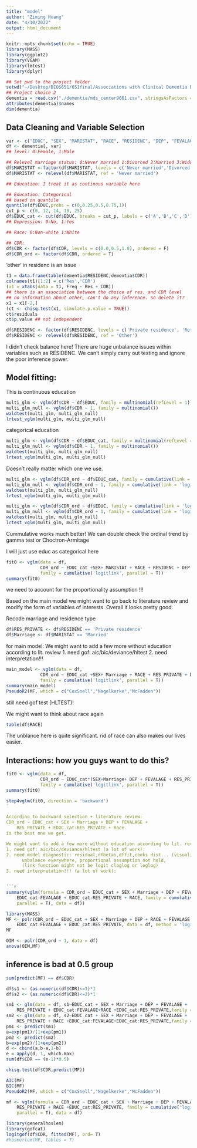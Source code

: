 ```yaml
---
title: "model"
author: "Ziming Huang"
date: "4/10/2022"
output: html_document
---
```


```r
knitr::opts_chunk$set(echo = TRUE)
library(MASS)
library(ggplot2)
library(VGAM)
library(lmtest)
library(dplyr)
```

```r
## Set pwd to the project folder
setwd("~/Desktop/BIOS651/651final/Associations with Clinical Dementia Rating")
## Project choice 2
dementia = read.csv("./dementia/mds_center9661.csv", stringsAsFactors = T)
attributes(dementia)$names
dim(dementia)
```

## Data Cleaning and Variable Selection
```r
var <- c("EDUC", "SEX", "MARISTAT", "RACE", "RESIDENC", "DEP", "FEVALAGE", "CDR", "RLDEM")
df <- dementia[, var]
## level: 0:Female, 1:Male

## Relevel marriage status: 0:Never married 1:Divorced 2:Married 3:Widowed 4:Separated
df$MARISTAT <-factor(df$MARISTAT, levels = c('Never married','Divorced','Married','Widowed','Separated'))
df$MARISTAT <- relevel(df$MARISTAT, ref = 'Never married')

## Education: I treat it as continous variable here

## Education: Categorical
## based on quantile
quantile(df$EDUC,probs = c(0,0.25,0.5,0.75,1))
cut_p <- c(0, 12, 14, 18, 25)
df$EDUC_cat <- cut(df$EDUC, breaks = cut_p, labels = c('A','B','C','D'))
## Depression: 0:No, 1:Yes

## Race: 0:Non-white 1:White

## CDR:
df$CDR <- factor(df$CDR, levels = c(0.0,0.5,1.0), ordered = F)
df$CDR_ord <- factor(df$CDR, ordered = T)
```

'other' in residenc is an issue
```r
t1 = data.frame(table(dementia$RESIDENC,dementia$CDR))
colnames(t1)[1:2] = c('Res','CDR')
(x1 = xtabs(data = t1, Freq ~ Res + CDR))
## there is an association between the choice of res. and CDR level
## no information about other, can't do any inference. So delete it?
x1 = x1[-2,]
(ct <- chisq.test(x1, simulate.p.value = TRUE))
ct$residuals
ct$p.value ## not independent
```

```r
df$RESIDENC <- factor(df$RESIDENC, levels = c('Private residence', 'Retirement community', 'Other', 'Assisted living/boarding home/adult family home', 'Skilled nursing facility/nursing home'))
df$RESIDENC <- relevel(df$RESIDENC, ref = 'Other')
```

I didn't check balance here! There are huge unbalance issues within variables such as RESIDENC. 
We can't simply carry out testing and ignore the poor inference power.

## Model fitting:

This is continuous education
```r
multi_glm <- vglm(df$CDR ~ df$EDUC, family = multinomial(refLevel = 1))
multi_glm_null <- vglm(df$CDR ~ 1, family = multinomial())
waldtest(multi_glm, multi_glm_null)
lrtest_vglm(multi_glm, multi_glm_null)
```

categorical education
```r
multi_glm <- vglm(df$CDR ~ df$EDUC_cat, family = multinomial(refLevel = 1))
multi_glm_null <- vglm(df$CDR ~ 1, family = multinomial())
waldtest(multi_glm, multi_glm_null)
lrtest_vglm(multi_glm, multi_glm_null)
```

Doesn't really matter which one we use. 

```r
multi_glm <- vglm(df$CDR_ord ~ df$EDUC_cat, family = cumulative(link = 'logitlink', parallel = T))
multi_glm_null <- vglm(df$CDR_ord ~ 1, family = cumulative(link = 'logitlink', parallel = T))
waldtest(multi_glm, multi_glm_null)
lrtest_vglm(multi_glm, multi_glm_null)
```

```r
multi_glm <- vglm(df$CDR_ord ~ df$EDUC, family = cumulative(link = 'logitlink', parallel = T))
multi_glm_null <- vglm(df$CDR_ord ~ 1, family = cumulative(link = 'logitlink', parallel = T))
waldtest(multi_glm, multi_glm_null)
lrtest_vglm(multi_glm, multi_glm_null)
```

Cummulative works much better! 
We can double check the ordinal trend by gamma test or Choctron-Armitage

I will just use educ as categorical here

```r
fit0 <- vglm(data = df, 
             CDR_ord ~ EDUC_cat +SEX+ MARISTAT + RACE + RESIDENC + DEP + FEVALAGE,
             family = cumulative('logitlink', parallel = T))
summary(fit0)
```

we need to account for the proportionality assumption !!!

Based on the main model we might want to go back to literature review and modify the form of variables of interests. Overall it looks pretty good.

Recode marriage and residence type
```r
df$RES_PRIVATE <- df$RESIDENC == 'Private residence'
df$Marriage <- df$MARISTAT == 'Married'
```

for main model:
We might want to add a few more without education according to lit. review
1. need gof: aic/bic/deviance/hltest
2. need interpretation!!! 

```r
main_model <- vglm(data = df, 
             CDR_ord ~ EDUC_cat +SEX+ Marriage + RACE + RES_PRIVATE + DEP + FEVALAGE,
             family = cumulative('logitlink', parallel = T))
summary(main_model)
PseudoR2(MF, which = c("CoxSnell","Nagelkerke","McFadden"))
```
still need gof test (HLTEST)!

We might want to think about race again
```r
table(df$RACE)
```
The unblance here is quite significant. rid of race can also makes our lives easier.


## Interactions: how you guys want to do this?
```r
fit0 <- vglm(data = df, 
             CDR_ord ~ EDUC_cat*(SEX+Marriage+ DEP + FEVALAGE + RES_PRIVATE + RACE),
             family = cumulative('logitlink', parallel = T))
summary(fit0)
```

```r
step4vglm(fit0, direction = 'backward')
`

According to backward selection + literature review: 
CDR_ord ~ EDUC_cat + SEX + Marriage + DEP + FEVALAGE + 
    RES_PRIVATE + EDUC_cat:RES_PRIVATE + Race
is the best one we get.

We might want to add a few more without education according to lit. review
1. need gof: aic/bic/deviance/hltest (a lot of work):
2. need model diagnostic: residual,dfbetas,dffit,cooks dist... (visualizaion):
      unbalance everywhere, proportional assumption not hold, 
      (link function might not be logit cloglog or loglog)
3. need interpretation!!! (a lot of work):


```r
summary(vglm(formula = CDR_ord ~ EDUC_cat + SEX + Marriage + DEP + FEVALAGE + RES_PRIVATE + 
    EDUC_cat:FEVALAGE + EDUC_cat:RES_PRIVATE + RACE, family = cumulative("logitlink", 
    parallel = T), data = df))
```

```r
library(MASS)
MF <- polr(CDR_ord ~ EDUC_cat + SEX + Marriage + DEP + RACE + FEVALAGE + RES_PRIVATE + 
    EDUC_cat:FEVALAGE + EDUC_cat:RES_PRIVATE, data = df, method = 'logistic')
MF
```

```r
OIM <- polr(CDR_ord ~ 1, data = df)
anova(OIM,MF)
```


## inference is bad at 0.5 group
```r
sum(predict(MF) == df$CDR)
```

```r
df$s1 <- (as.numeric(df$CDR)<=1)*1
df$s2 <- (as.numeric(df$CDR)<=2)*1
```

```r
sm1 <- glm(data = df, s1~EDUC_cat + SEX + Marriage + DEP + FEVALAGE + 
    RES_PRIVATE + EDUC_cat:FEVALAGE+RACE +EDUC_cat:RES_PRIVATE,family = binomial())
sm2 <- glm(data = df, s2~EDUC_cat + SEX + Marriage + DEP + FEVALAGE + 
    RES_PRIVATE + RACE +EDUC_cat:FEVALAGE+EDUC_cat:RES_PRIVATE,family = binomial())
pm1 <- predict(sm1)
a=exp(pm1)/(1+exp(pm1))
pm2 <- predict(sm2)
b=exp(pm2)/(1+exp(pm2))
d <- cbind(a,b-a,1-b)
e = apply(d, 1, which.max)
sum(df$CDR == (e-1)*0.5)
```

```r
chisq.test(df$CDR,predict(MF))
```

```r
AIC(MF)
BIC(MF)
PseudoR2(MF, which = c("CoxSnell","Nagelkerke","McFadden"))
```

```r
mf <- vglm(formula = CDR_ord ~ EDUC_cat + SEX + Marriage + DEP + FEVALAGE + 
    RES_PRIVATE + RACE +EDUC_cat:RES_PRIVATE, family = cumulative("logitlink", 
    parallel = T), data = df)
```


```r
library(generalhoslem)
library(gofcat)
logitgof(df$CDR, fitted(MF), ord= T)
#hosmerlem(MF, tables = T)
```






















